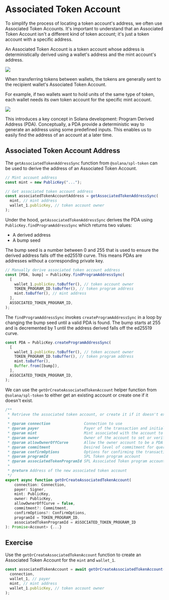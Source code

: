 # Associated Token Account

To simplify the process of locating a token account's address, we often use Associated Token Accounts.
It's important to understand that an Associated Token Account isn't a different kind of token account; it's just a token account with a specific address.

An Associated Token Account is a token account whose address is deterministically derived using a wallet's address and the mint account's address.

![](/course/Token/ATA.png)

When transferring tokens between wallets, the tokens are generally sent to the recipient wallet's Associated Token Account.

For example, if two wallets want to hold units of the same type of token, each wallet needs its own token account for the specific mint account.

![](/course/Token/ATA2.png)

This introduces a key concept in Solana development: Program Derived Address (PDA).
Conceptually, a PDA provide a deterministic way to generate an address using some predefined inputs.
This enables us to easily find the address of an account at a later time.

## Associated Token Account Address

The `getAssociatedTokenAddressSync` function from `@solana/spl-token` can be used to derive the address of an Associated Token Account.

```js
// Mint account address
const mint = new PublicKey("...");

// Get associated token account address
const associatedTokenAccountAddress = getAssociatedTokenAddressSync(
  mint, // mint address
  wallet_1.publicKey, // token account owner
);
```

Under the hood, `getAssociatedTokenAddressSync` derives the PDA using `PublicKey.findProgramAddressSync` which returns two values:

- A derived address
- A bump seed

The bump seed is a number between 0 and 255 that is used to ensure the derived address falls off the ed25519 curve.
This means PDAs are addresses without a corresponding private key.

```js
// Manually derive associated token account address
const [PDA, bump] = PublicKey.findProgramAddressSync(
  [
    wallet_1.publicKey.toBuffer(), // token account owner
    TOKEN_PROGRAM_ID.toBuffer(), // token program address
    mint.toBuffer(), // mint address
  ],
  ASSOCIATED_TOKEN_PROGRAM_ID,
);
```

The `findProgramAddressSync` invokes `createProgramAddressSync` in a loop by changing the bump seed until a valid PDA is found.
The bump starts at 255 and is decremented by 1 until the address derived falls off the ed25519 curve.

```js
const PDA = PublicKey.createProgramAddressSync(
  [
    wallet_1.publicKey.toBuffer(), // token account owner
    TOKEN_PROGRAM_ID.toBuffer(), // token program address
    mint.toBuffer(),
    Buffer.from([bump]),
  ],
  ASSOCIATED_TOKEN_PROGRAM_ID,
);
```

We can use the `getOrCreateAssociatedTokenAccount` helper function from `@solana/spl-token` to either get an existing account or create one if it doesn't exist.

```js
/**
 * Retrieve the associated token account, or create it if it doesn't exist
 *
 * @param connection               Connection to use
 * @param payer                    Payer of the transaction and initialization fees
 * @param mint                     Mint associated with the account to set or verify
 * @param owner                    Owner of the account to set or verify
 * @param allowOwnerOffCurve       Allow the owner account to be a PDA (Program Derived Address)
 * @param commitment               Desired level of commitment for querying the state
 * @param confirmOptions           Options for confirming the transaction
 * @param programId                SPL Token program account
 * @param associatedTokenProgramId SPL Associated Token program account
 *
 * @return Address of the new associated token account
 */
export async function getOrCreateAssociatedTokenAccount(
    connection: Connection,
    payer: Signer,
    mint: PublicKey,
    owner: PublicKey,
    allowOwnerOffCurve = false,
    commitment?: Commitment,
    confirmOptions?: ConfirmOptions,
    programId = TOKEN_PROGRAM_ID,
    associatedTokenProgramId = ASSOCIATED_TOKEN_PROGRAM_ID
): Promise<Account> {...}
```

## Exercise

Use the `getOrCreateAssociatedTokenAccount` function to create an Associated Token Account for the `mint` and `wallet_1`.

```js
const associatedTokenAccount = await getOrCreateAssociatedTokenAccount(
  connection,
  wallet_1, // payer
  mint, // mint address
  wallet_1.publicKey, // token account owner
);
```
